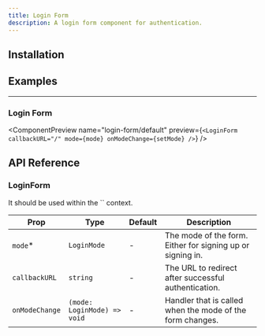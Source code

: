 ```yaml
---
title: Login Form
description: A login form component for authentication.
---
```


<ComponentPreview name="login-form/default" hideCode />

## Installation

<Installation packages="@notion-kit/auth-ui" registryName="auth-ui" />

## Examples

---

### Login Form

<ComponentPreview
  name="login-form/default"
  preview={`<LoginForm
    callbackURL="/"
    mode={mode}
    onModeChange={setMode}
  />`}
/>

## API Reference

### LoginForm

<Callout title="Note">
  It should be used within the `<AuthProvider>` context.
</Callout>

| Prop           | Type                        | Default | Description                                                |
| -------------- | --------------------------- | ------- | ---------------------------------------------------------- |
| `mode`\*       | `LoginMode`                 | -       | The mode of the form. Either for signing up or signing in. |
| `callbackURL`  | `string`                    | -       | The URL to redirect after successful authentication.       |
| `onModeChange` | `(mode: LoginMode) => void` | -       | Handler that is called when the mode of the form changes.  |
